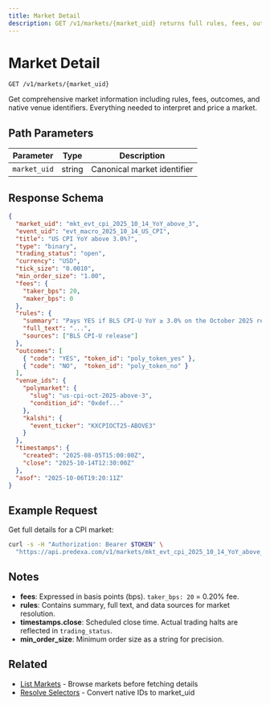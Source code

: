 ```yaml
---
title: Market Detail
description: GET /v1/markets/{market_uid} returns full rules, fees, outcomes, and native IDs.
---
```


# Market Detail

```
GET /v1/markets/{market_uid}
```

Get comprehensive market information including rules, fees, outcomes, and native venue identifiers. Everything needed to interpret and price a market.

## Path Parameters

| Parameter | Type | Description |
|-----------|------|-------------|
| `market_uid` | string | Canonical market identifier |

## Response Schema

```json
{
  "market_uid": "mkt_evt_cpi_2025_10_14_YoY_above_3",
  "event_uid": "evt_macro_2025_10_14_US_CPI",
  "title": "US CPI YoY above 3.0%?",
  "type": "binary",
  "trading_status": "open",
  "currency": "USD",
  "tick_size": "0.0010",
  "min_order_size": "1.00",
  "fees": {
    "taker_bps": 20,
    "maker_bps": 0
  },
  "rules": {
    "summary": "Pays YES if BLS CPI-U YoY ≥ 3.0% on the October 2025 release.",
    "full_text": "...",
    "sources": ["BLS CPI-U release"]
  },
  "outcomes": [
    { "code": "YES", "token_id": "poly_token_yes" },
    { "code": "NO",  "token_id": "poly_token_no" }
  ],
  "venue_ids": {
    "polymarket": {
      "slug": "us-cpi-oct-2025-above-3",
      "condition_id": "0xdef..."
    },
    "kalshi": {
      "event_ticker": "KXCPIOCT25-ABOVE3"
    }
  },
  "timestamps": {
    "created": "2025-08-05T15:00:00Z",
    "close": "2025-10-14T12:30:00Z"
  },
  "asof": "2025-10-06T19:20:11Z"
}
```

## Example Request

Get full details for a CPI market:

```bash
curl -s -H "Authorization: Bearer $TOKEN" \
  "https://api.predexa.com/v1/markets/mkt_evt_cpi_2025_10_14_YoY_above_3"
```

## Notes

- **fees**: Expressed in basis points (bps). `taker_bps: 20` = 0.20% fee.
- **rules**: Contains summary, full text, and data sources for market resolution.
- **timestamps.close**: Scheduled close time. Actual trading halts are reflected in `trading_status`.
- **min_order_size**: Minimum order size as a string for precision.

## Related

- [List Markets](/pages/discovery/markets) - Browse markets before fetching details
- [Resolve Selectors](/pages/discovery/resolve) - Convert native IDs to market_uid
